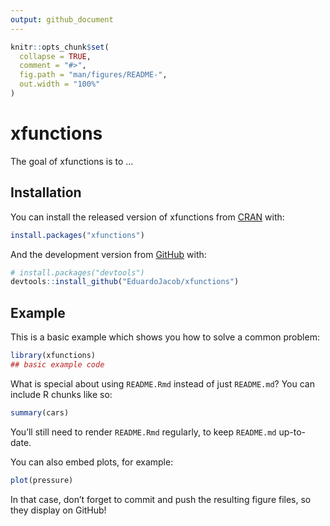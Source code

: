 ```yaml
---
output: github_document
---
```


<!-- README.md is generated from README.Rmd. Please edit that file -->

```r
knitr::opts_chunk$set(
  collapse = TRUE,
  comment = "#>",
  fig.path = "man/figures/README-",
  out.width = "100%"
)
```

# xfunctions

<!-- badges: start -->
<!-- badges: end -->

The goal of xfunctions is to ...

## Installation

You can install the released version of xfunctions from [CRAN](https://CRAN.R-project.org) with:

``` r
install.packages("xfunctions")
```

And the development version from [GitHub](https://github.com/) with:

``` r
# install.packages("devtools")
devtools::install_github("EduardoJacob/xfunctions")
```
## Example

This is a basic example which shows you how to solve a common problem:

```r
library(xfunctions)
## basic example code
```

What is special about using `README.Rmd` instead of just `README.md`? You can include R chunks like so:

```r
summary(cars)
```

You'll still need to render `README.Rmd` regularly, to keep `README.md` up-to-date.

You can also embed plots, for example:

```r
plot(pressure)
```

In that case, don't forget to commit and push the resulting figure files, so they display on GitHub!
